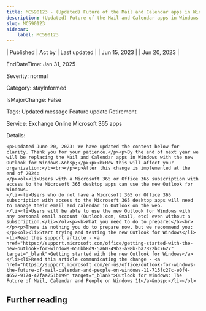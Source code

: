 ```yaml
---
title: MC590123 - (Updated) Future of the Mail and Calendar apps in Windows with Outlook
description: (Updated) Future of the Mail and Calendar apps in Windows with Outlook
slug: MC590123
sidebar:
    label: MC590123
---
```



| Published | Act by | Last updated |
| Jun 15, 2023 |  | Jun 20, 2023 |

EndDateTime: Jan 31, 2025

Severity: normal

Category: stayInformed

IsMajorChange: False

Tags: Updated message Feature update Retirement

Service: Exchange Online Microsoft 365 apps

Details: 

```
<p>Updated June 20, 2023: We have updated the content below for clarity. Thank you for your patience.</p><p>By the end of next year we will be replacing the Mail and Calendar apps in Windows with the new Outlook for Windows.&nbsp;</p><p><b>How this will affect your organization:</b><br></p><p>After this change is implemented at the end of 2024:
</p><ol><li>Users with a Microsoft 365 or Office 365 subscription with access to the Microsoft 365 desktop apps can use the new Outlook for Windows.
</li><li>Users who do not have a Microsoft 365 or Office 365 subscription with access to the Microsoft 365 desktop apps will need to manage their email and calendar in Outlook on the web. 
</li><li>Users will be able to use the new Outlook for Windows with any personal email account (Outlook.com, Gmail, etc) even without a subscription.</li></ol><p><b>What you need to do to prepare:</b><br></p><p>There is nothing you do to prepare now, but we recommend you:</p><ol><li>Start trying and testing the new Outlook for Windows</li><li>Read this support article - <a href="https://support.microsoft.com/office/getting-started-with-the-new-outlook-for-windows-656bb8d9-5a60-49b2-a98b-ba7822bc7627" target="_blank">Getting started with the new Outlook for Windows</a></li><li>Read this article communicating the change - <a href="https://support.microsoft.com/en-us/office/outlook-for-windows-the-future-of-mail-calendar-and-people-on-windows-11-715fc27c-e0f4-4652-9174-47faa751b199" target="_blank">Outlook for Windows: The Future of Mail, Calendar and People on Windows 11</a>&nbsp;</li></ol>
```

## Further reading
